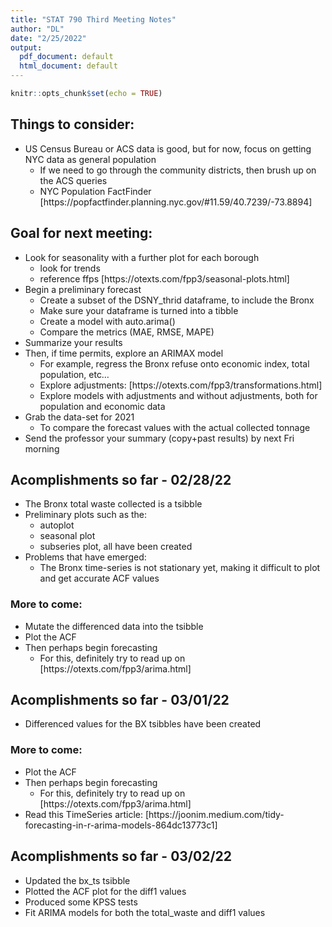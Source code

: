 ```yaml
---
title: "STAT 790 Third Meeting Notes"
author: "DL"
date: "2/25/2022"
output:
  pdf_document: default
  html_document: default
---
```


```r
knitr::opts_chunk$set(echo = TRUE)
```

## Things to consider:
* US Census Bureau or ACS data is good, but for now, focus on getting NYC data as general population
  + If we need to go through the community districts, then brush up on the ACS queries
  + NYC Population FactFinder [https://popfactfinder.planning.nyc.gov/#11.59/40.7239/-73.8894]


## Goal for next meeting:
* Look for seasonality with a further plot for each borough
  + look for trends
  + reference ffps [https://otexts.com/fpp3/seasonal-plots.html]
* Begin a preliminary forecast
  + Create a subset of the DSNY_thrid dataframe, to include the Bronx
  + Make sure your dataframe is turned into a tibble
  + Create a model with auto.arima()
  + Compare the metrics (MAE, RMSE, MAPE)
* Summarize your results
* Then, if time permits, explore an ARIMAX model
  + For example, regress the Bronx refuse onto economic index, total population, etc...
  + Explore adjustments: [https://otexts.com/fpp3/transformations.html]
  + Explore models with adjustments and without adjustments, both for population and economic data
+ Grab the data-set for 2021
  + To compare the forecast values with the actual collected tonnage
* Send the professor your summary (copy+past results) by next Fri morning

## Acomplishments so far - 02/28/22

*  The Bronx total waste collected is a tsibble
* Preliminary plots such as the:
  + autoplot
  + seasonal plot
  + subseries plot, all have been created
* Problems that have emerged:
  + The Bronx time-series is not stationary yet, making it difficult to plot and get accurate ACF values

### More to come:
* Mutate the differenced data into the tsibble
* Plot the ACF
* Then perhaps begin forecasting
  + For this, definitely try to read up on [https://otexts.com/fpp3/arima.html]
  
## Acomplishments so far - 03/01/22

* Differenced values for the BX tsibbles have been created

### More to come: 
* Plot the ACF
* Then perhaps begin forecasting
  + For this, definitely try to read up on [https://otexts.com/fpp3/arima.html]
* Read this TimeSeries article: [https://joonim.medium.com/tidy-forecasting-in-r-arima-models-864dc13773c1]

## Acomplishments so far - 03/02/22

* Updated the bx_ts tsibble
* Plotted the ACF plot for the diff1 values
* Produced some KPSS tests
* Fit ARIMA models for both the total_waste and diff1 values
  